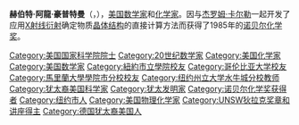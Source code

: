 {{noteTA
|G1=PP
}}
{{Infobox_Scientist
| name                    = 赫伯特·豪普特曼{{Nobel icon}}<br />Herbert A. Hauptman
| image                   = Herbert Hauptman - UB 2009.jpg
| image_width             = 
| caption                 = 
| birth_date              = {{birth date|1917|2|14}}
| birth_place             = [[美国|美国]][[纽约州|纽约州]][[纽约市|纽约市]]
| death_date              = {{death date and age|2011|10|23|1917|2|14}}
| death_place             = [[美國|美國]][[紐約州|紐約州]][[水牛城|水牛城]]
| residence               = 
| citizenship             =
| nationality             = [[美国|美国]]
| ethnicity               = 
| field                   = [[数学|数学]]、[[化学|化学]]
| work_institution        = [[纽约州立大学布法罗分校|纽约州立大学布法罗分校]]
| alma_mater              = [[馬里蘭大學學院市分校|馬里蘭大學學院市分校]]
| doctoral_advisor        = 
| doctoral_students       = 
| known_for               = 
| author_abbreviation_bot = 
| author_abbreviation_zoo = 
| prizes                  = 与[[杰罗姆·卡尔勒|杰罗姆·卡尔勒]]共同获得1985年的[[诺贝尔化学奖|诺贝尔化学奖]]
| religion                = 
| footnotes               = 
}}
'''赫伯特·阿龍·豪普特曼'''（{{lang-en|'''Herbert Aaron Hauptman'''}}，{{bd|1917年|2月14日|2011年|10月23日}}），[[美国|美国]][[数学家|数学家]]和[[化学家|化学家]]。因与[[杰罗姆·卡尔勒|杰罗姆·卡尔勒]]一起开发了应用[[X射线衍射|X射线衍射]]确定物质[[晶体结构|晶体结构]]的直接计算方法而获得了1985年的[[诺贝尔化学奖|诺贝尔化学奖]]。

{{诺贝尔化学奖获得者 (1976年－2000年)}}
{{UNSW狄拉克奖章和讲座得主}}

{{Authority control}}
{{DEFAULTSORT:Hauptman, Herbert A.}}
[[Category:美国国家科学院院士|Category:美国国家科学院院士]]
[[Category:20世纪数学家|Category:20世纪数学家]]
[[Category:美国化学家|Category:美国化学家]]
[[Category:美国数学家|Category:美国数学家]]
[[Category:紐約市立學院校友|Category:紐約市立學院校友]]
[[Category:哥伦比亚大学校友|Category:哥伦比亚大学校友]]
[[Category:馬里蘭大學學院市分校校友|Category:馬里蘭大學學院市分校校友]]
[[Category:纽约州立大学水牛城分校教师|Category:纽约州立大学水牛城分校教师]]
[[Category:犹太裔美国科学家|Category:犹太裔美国科学家]]
[[Category:犹太发明家|Category:犹太发明家]]
[[Category:诺贝尔化学奖获得者|Category:诺贝尔化学奖获得者]]
[[Category:纽约市人|Category:纽约市人]]
[[Category:美国物理化学家|Category:美国物理化学家]]
[[Category:UNSW狄拉克奖章和讲座得主|Category:UNSW狄拉克奖章和讲座得主]]
[[Category:德国犹太裔美国人|Category:德国犹太裔美国人]]